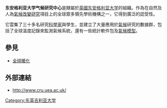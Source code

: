 {{noteTA|1=格里}}

'''东安格利亚大学气候研究中心'''是隸屬於[[英國|英國]][[东安格利亚大学|东安格利亚大学]]的組織。作為在自然及人為[[氣候改變|氣候改變]][[研究|研究]]項目上的全球眾多領先學術機構之一，它得到廣泛的認受性。

它雲集了三十多名研究[[科學家|科學家]]與學生，並建立了大量應用於[[氣候|氣候]]研究的數據群，包括了全球溫度記錄來監測氣候系統，還有一些統計軟件包及[[氣候模型|氣候模型]]。

== 參見 ==
* [[全球暖化|全球暖化]]

== 外部連結 ==
* http://www.cru.uea.ac.uk/{{Wayback|url=http://www.cru.uea.ac.uk/ |date=20100106135535 }}

[[Category:东英吉利亚大学|Category:东英吉利亚大学]]
